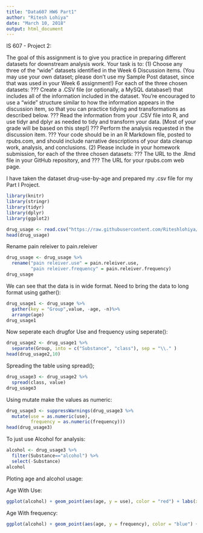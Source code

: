 ```yaml
---
title: "Data607 HW6 Part1"
author: "Ritesh Lohiya"
date: "March 10, 2018"
output: html_document
---
```


IS 607 - Project 2:

The goal of this assignment is to give you practice in preparing different datasets for downstream analysis work.
Your task is to:
(1) Choose any three of the "wide" datasets identified in the Week 6 Discussion items. (You may use your own dataset; please don't use my Sample Post dataset, since that was used in your Week 6 assignment!) For each of the three chosen datasets:
??? Create a .CSV file (or optionally, a MySQL database!) that includes all of the information included in the dataset. You're encouraged to use a "wide" structure similar to how the information appears in the discussion item, so that you can practice tidying and transformations as described below.
??? Read the information from your .CSV file into R, and use tidyr and dplyr as needed to tidy and transform your data. [Most of your grade will be based on this step!]
??? Perform the analysis requested in the discussion item.
??? Your code should be in an R Markdown file, posted to rpubs.com, and should include narrative descriptions of your data cleanup work, analysis, and conclusions.
(2) Please include in your homework submission, for each of the three chosen datasets:
??? The URL to the .Rmd file in your GitHub repository, and
??? The URL for your rpubs.com web page.

I have taken the dataset drug-use-by-age and prepared my .csv file for my Part I Project.
 
```r
library(knitr)
library(stringr)
library(tidyr)
library(dplyr)
library(ggplot2)
```
 

```r
drug_usage <- read.csv("https://raw.githubusercontent.com/Riteshlohiya/Data607-Week6/master/drug_usage.csv", sep=",")
head(drug_usage)
```

Rename pain releiver to pain.releiver

```r
drug_usage <- drug_usage %>%
  rename("pain releiver.use" = pain.releiver.use,
         "pain releiver.frequency" = pain.releiver.frequency)
drug_usage
```

We can see that the data is in wide format. Need to bring the data to long format using gather():


```r
drug_usage1 <- drug_usage %>%
  gather(key = "Group",value, -age, -n)%>% 
  arrange(age)
drug_usage1
```

Now seperate each drugfor Use and frequency using seperate():

```r
drug_usage2 <- drug_usage1 %>% 
  separate(Group, into = c("Substance", "class"), sep = "\\." )
head(drug_usage2,10)
```

Spreading the table using spread();

```r
drug_usage3 <- drug_usage2 %>% 
  spread(class, value)
drug_usage3
```

Using mutate make the values as numeric:

```r
drug_usage3 <- suppressWarnings(drug_usage3 %>% 
  mutate(use = as.numeric(use),
         frequency = as.numeric(frequency)))
head(drug_usage3)
```

To just use Alcohol for analysis:

```r
alcohol <- drug_usage3 %>% 
  filter(Substance=="alcohol") %>% 
  select(-Substance)
alcohol
```

Ploting age and alcohol usage:

Age With Use:

```r
ggplot(alcohol) + geom_point(aes(age, y = use), color = "red") + labs(x = "Age", y = "Usage")
```

Age With frequency:

```r
ggplot(alcohol) + geom_point(aes(age, y = frequency), color = "blue") + labs(x = "Age", y = "Frequency")
``` 






